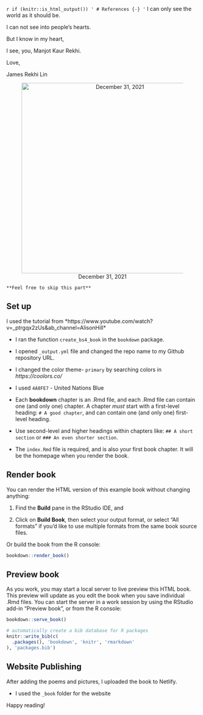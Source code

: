 `r if (knitr::is_html_output()) '
# References {-}
'`
I can only see the world as it should be.

I can not see into people’s hearts.

But I know in my heart, 

I see, you, Manjot Kaur Rekhi.

Love, 

James Rekhi Lin

<center>

![December 31, 2021](mimages/15.1 12-31-2021.jpg){length=1000px, width=500px}

</center>

`**Feel free to skip this part**`

## Set up 

I used the tutorial from *https://www.youtube.com/watch?v=_ptrgqx2zUs&ab_channel=AlisonHill*

- I ran the function `create_bs4_book` in the `bookdown` package.

- I opened `_output.yml` file and changed the repo name to my Github repository URL.

- I changed the color theme- `primary` by searching colors in *https://coolors.co/*

- I used `4A8FE7` - United Nations Blue

- Each **bookdown** chapter is an .Rmd file, and each .Rmd file can contain one (and only one) chapter. A chapter *must* start with a first-level heading: `# A good chapter`, and can contain one (and only one) first-level heading.

- Use second-level and higher headings within chapters like: `## A short section` or `### An even shorter section`.

- The `index.Rmd` file is required, and is also your first book chapter. It will be the homepage when you render the book.

## Render book

You can render the HTML version of this example book without changing anything:

1. Find the **Build** pane in the RStudio IDE, and

1. Click on **Build Book**, then select your output format, or select "All formats" if you'd like to use multiple formats from the same book source files.

Or build the book from the R console:

```r
bookdown::render_book()
```

## Preview book

As you work, you may start a local server to live preview this HTML book. This preview will update as you edit the book when you save individual .Rmd files. You can start the server in a work session by using the RStudio add-in "Preview book", or from the R console:

```r
bookdown::serve_book()
```


```r
# automatically create a bib database for R packages
knitr::write_bib(c(
  .packages(), 'bookdown', 'knitr', 'rmarkdown'
), 'packages.bib')
```

## Website Publishing 

After adding the poems and pictures, I uploaded the book to Netlify. 

- I used the `_book` folder for the website

Happy reading!



